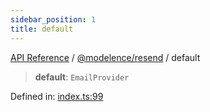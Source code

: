 ```yaml
---
sidebar_position: 1
title: default
---
```


[API Reference](/api-reference/@modelence/resend/variables/../../../index) / [@modelence/resend](/api-reference/@modelence/resend/variables/../index) / default

> **default**: `EmailProvider`

Defined in: [index.ts:99](https://github.com/modelence/modelence/blob/77b2ece9e470bd518ec28a2f7c1346f10452ec29/packages/resend/src/index.ts#L99)
